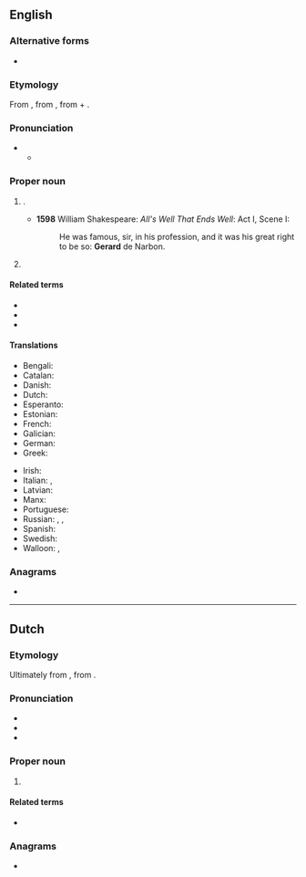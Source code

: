 {{also|Gérard}}
==English==

===Alternative forms===
* {{alter|en|Gerrard}}

===Etymology===
From {{bor|en|fro|Gerart}}, from {{der|en|frk|*Gaiʀahard}}, from {{m|gmw-pro|*aiʀ|t=spear}} + {{m|gmw-pro|*hard(ī)|t=hard, brave}}.

===Pronunciation===
* {{IPA|en|/ˈd͡ʒɛɹɑː(ɹ)d/}}
** {{audio|en|LL-Q1860 (eng)-Vealhurl-Gerard.wav|Audio (UK)}}

===Proper noun===
{{en-proper noun}}

# {{given name|en|male|from=Germanic languages}}.
#* '''1598''' William Shakespeare: ''All's Well That Ends Well'': Act I, Scene I:
#*: He was famous, sir, in his profession, and it was his great right to be so: '''Gerard''' de Narbon.
# {{surname|en|patronymic}}

====Related terms====
* {{l|en|Garrett}}
* {{l|en|Gerry}}
* {{l|en|Jerry}}

====Translations====
{{trans-top|male given name}}
* Bengali: {{t|bn|জেরার্ড}}
* Catalan: {{t+|ca|Gerard|m}}
* Danish: {{t|da|Gerhard}}
* Dutch: {{t+|nl|Gerard|m}}
* Esperanto: {{t|eo|Gerardo}}
* Estonian: {{t|et|Kert}}
* French: {{t+|fr|Gérard}}
* Galician: {{t+|gl|Xerardo|m}}
* German: {{t+|de|Gerhard}}
* Greek: {{t+|el|Γεράρδος}}
{{trans-mid}}
* Irish: {{t|ga|Gearóid|m}}
* Italian: {{t+|it|Gerardo|m}}, {{t|it|Gherardo|m}}
* Latvian: {{t|lv|Ģirts|m}}
* Manx: {{t|gv|Gerrard|m}}
* Portuguese: {{t|pt|Gerardo|m}}
* Russian: {{t+|ru|Жера́р|m}}, {{t+|ru|Ге́рхард|m}}, {{t|ru|Дже́ра́рд|m}}
* Spanish: {{t+|es|Gerardo|m}}
* Swedish: {{t+|sv|Gerhard}}
* Walloon: {{t+|wa|Djuråd}}, {{t+|wa|Djeråd}}
{{trans-bottom}}

===Anagrams===
* {{anagrams|en|a=adegrr|Drager|Grader|grader|red rag|redrag|regard}}

----

==Dutch==

===Etymology===
Ultimately from {{inh|nl|frk|*Gērahard}}, from {{inh|nl|gem-pro|*Gaizaharduz}}. {{etystub|nl}}

===Pronunciation===
* {{IPA|nl|/ˈɣeː.rɑrt/}}
* {{audio|nl|Nl-Gerard.ogg|Audio}}
* {{hyphenation|nl|Ge|rard}}

===Proper noun===
{{nl-proper noun|m}}

# {{given name|nl|male}}

====Related terms====
* {{l|nl|Geerd}}

===Anagrams===
* {{l|nl|drager}}
